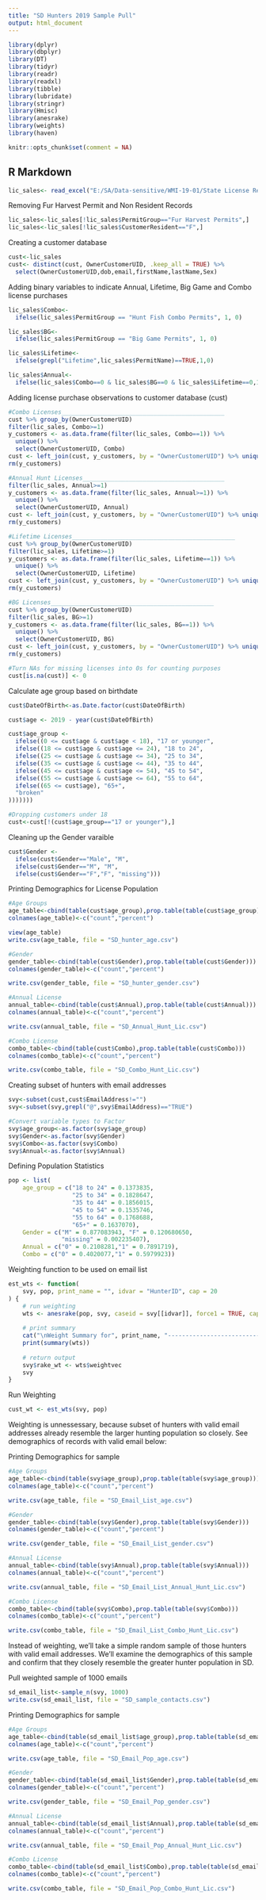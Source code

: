 ---
title: "SD Hunters 2019 Sample Pull"
output: html_document
---

```{r setup, include=FALSE}
library(dplyr)
library(dbplyr)
library(DT)
library(tidyr)
library(readr)
library(readxl)
library(tibble)
library(lubridate)
library(stringr)
library(Hmisc)
library(anesrake)
library(weights)
library(haven)

knitr::opts_chunk$set(comment = NA)
```

## R Markdown
```{r}
lic_sales<- read_excel("E:/SA/Data-sensitive/WMI-19-01/State License Records for National Survey/NEGP/Southwick_03.06.2020_List of 2019 Hunting Permit Owners.xlsx")
```

Removing Fur Harvest Permit and Non Resident Records
```{r}
lic_sales<-lic_sales[!lic_sales$PermitGroup=="Fur Harvest Permits",]
lic_sales<-lic_sales[!lic_sales$CustomerResident=="F",]
```

Creating a customer database
```{r}
cust<-lic_sales
cust<- distinct(cust, OwnerCustomerUID, .keep_all = TRUE) %>%
  select(OwnerCustomerUID,dob,email,firstName,lastName,Sex)
```

Adding binary variables to indicate Annual, Lifetime, Big Game and Combo license purchases 
```{r}
lic_sales$Combo<- 
  ifelse(lic_sales$PermitGroup == "Hunt Fish Combo Permits", 1, 0)

lic_sales$BG<- 
  ifelse(lic_sales$PermitGroup == "Big Game Permits", 1, 0)

lic_sales$Lifetime<- 
  ifelse(grepl("Lifetime",lic_sales$PermitName)==TRUE,1,0)

lic_sales$Annual<- 
  ifelse(lic_sales$Combo==0 & lic_sales$BG==0 & lic_sales$Lifetime==0,1,0)
```

Adding license purchase observations to customer database (cust)
```{r}
#Combo Licenses______________________________________________
cust %>% group_by(OwnerCustomerUID) 
filter(lic_sales, Combo>=1) 
y_customers <- as.data.frame(filter(lic_sales, Combo==1)) %>% 
  unique() %>% 
  select(OwnerCustomerUID, Combo)
cust <- left_join(cust, y_customers, by = "OwnerCustomerUID") %>% unique()
rm(y_customers)

#Annual Hunt Licenses________________________________________
filter(lic_sales, Annual>=1) 
y_customers <- as.data.frame(filter(lic_sales, Annual>=1)) %>% 
  unique() %>% 
  select(OwnerCustomerUID, Annual)
cust <- left_join(cust, y_customers, by = "OwnerCustomerUID") %>% unique()
rm(y_customers)

#Lifetime Licenses______________________________________________
cust %>% group_by(OwnerCustomerUID) 
filter(lic_sales, Lifetime>=1) 
y_customers <- as.data.frame(filter(lic_sales, Lifetime==1)) %>% 
  unique() %>% 
  select(OwnerCustomerUID, Lifetime)
cust <- left_join(cust, y_customers, by = "OwnerCustomerUID") %>% unique()
rm(y_customers)

#BG Licenses______________________________________________
cust %>% group_by(OwnerCustomerUID) 
filter(lic_sales, BG>=1) 
y_customers <- as.data.frame(filter(lic_sales, BG==1)) %>% 
  unique() %>% 
  select(OwnerCustomerUID, BG)
cust <- left_join(cust, y_customers, by = "OwnerCustomerUID") %>% unique()
rm(y_customers)

#Turn NAs for missing licenses into 0s for counting purposes
cust[is.na(cust)] <- 0
```
Calculate age group based on birthdate
```{r}
cust$DateOfBirth<-as.Date.factor(cust$DateOfBirth)

cust$age <- 2019 - year(cust$DateOfBirth)

cust$age_group <- 
  ifelse((0 <= cust$age & cust$age < 18), "17 or younger",
  ifelse((18 <= cust$age & cust$age <= 24), "18 to 24", 
  ifelse((25 <= cust$age & cust$age <= 34), "25 to 34", 
  ifelse((35 <= cust$age & cust$age <= 44), "35 to 44", 
  ifelse((45 <= cust$age & cust$age <= 54), "45 to 54", 
  ifelse((55 <= cust$age & cust$age <= 64), "55 to 64", 
  ifelse((65 <= cust$age), "65+", 
  "broken"
)))))))

#Dropping customers under 18
cust<-cust[!(cust$age_group=="17 or younger"),]
```

Cleaning up the Gender varaible
```{r}
cust$Gender <- 
  ifelse(cust$Gender=="Male", "M",
  ifelse(cust$Gender=="M", "M", 
  ifelse(cust$Gender=="F","F", "missing")))
```

Printing Demographics for License Population
```{r}
#Age Groups
age_table<-cbind(table(cust$age_group),prop.table(table(cust$age_group)))
colnames(age_table)<-c("count","percent")

view(age_table)
write.csv(age_table, file = "SD_hunter_age.csv")

#Gender
gender_table<-cbind(table(cust$Gender),prop.table(table(cust$Gender)))
colnames(gender_table)<-c("count","percent")

write.csv(gender_table, file = "SD_hunter_gender.csv")

#Annual License
annual_table<-cbind(table(cust$Annual),prop.table(table(cust$Annual)))
colnames(annual_table)<-c("count","percent")

write.csv(annual_table, file = "SD_Annual_Hunt_Lic.csv")

#Combo License
combo_table<-cbind(table(cust$Combo),prop.table(table(cust$Combo)))
colnames(combo_table)<-c("count","percent")

write.csv(combo_table, file = "SD_Combo_Hunt_Lic.csv")
```

Creating subset of hunters with email addresses
```{r}
svy<-subset(cust,cust$EmailAddress!="")
svy<-subset(svy,grepl("@",svy$EmailAddress)=="TRUE")

#Convert variable types to Factor
svy$age_group<-as.factor(svy$age_group)
svy$Gender<-as.factor(svy$Gender)
svy$Combo<-as.factor(svy$Combo)
svy$Annual<-as.factor(svy$Annual)
```

Defining Population Statistics
```{r}
pop <- list(
    age_group = c("18 to 24" = 0.1373835,
                  "25 to 34" = 0.1828647,
                  "35 to 44" = 0.1856015,
                  "45 to 54" = 0.1535746,
                  "55 to 64" = 0.1768688,
                  "65+" = 0.1637070),
    Gender = c("M" = 0.877083943, "F" = 0.120680650, 
               "missing" = 0.002235407),
    Annual = c("0" = 0.2108281,"1" = 0.7891719),
    Combo = c("0" = 0.4020077,"1" = 0.5979923))
```

Weighting function to be used on email list
```{r}
est_wts <- function(
    svy, pop, print_name = "", idvar = "HunterID", cap = 20
) {
    # run weighting
    wts <- anesrake(pop, svy, caseid = svy[[idvar]], force1 = TRUE, cap = cap)
    
    # print summary
    cat("\nWeight Summary for", print_name, "-----------------------------\n\n")
    print(summary(wts))
    
    # return output
    svy$rake_wt <- wts$weightvec
    svy
}
```

Run Weighting
```{r}
cust_wt <- est_wts(svy, pop)
```

Weighting is unnessessary, because subset of hunters with valid email addresses already resemble the larger hunting population so closely. See demographics of records with valid email below:

Printing Demographics for sample
```{r}
#Age Groups
age_table<-cbind(table(svy$age_group),prop.table(table(svy$age_group)))
colnames(age_table)<-c("count","percent")

write.csv(age_table, file = "SD_Email_List_age.csv")

#Gender
gender_table<-cbind(table(svy$Gender),prop.table(table(svy$Gender)))
colnames(gender_table)<-c("count","percent")

write.csv(gender_table, file = "SD_Email_List_gender.csv")

#Annual License
annual_table<-cbind(table(svy$Annual),prop.table(table(svy$Annual)))
colnames(annual_table)<-c("count","percent")

write.csv(annual_table, file = "SD_Email_List_Annual_Hunt_Lic.csv")

#Combo License
combo_table<-cbind(table(svy$Combo),prop.table(table(svy$Combo)))
colnames(combo_table)<-c("count","percent")

write.csv(combo_table, file = "SD_Email_List_Combo_Hunt_Lic.csv")
```


Instead of weighting, we'll take a simple random sample of those hunters with valid email addresses. We'll examine the demographics of this sample and confirm that they closely resemble the greater hunter population in SD.

Pull weighted sample of 1000 emails
```{r}
sd_email_list<-sample_n(svy, 1000)
write.csv(sd_email_list, file = "SD_sample_contacts.csv")
```

Printing Demographics for sample
```{r}
#Age Groups
age_table<-cbind(table(sd_email_list$age_group),prop.table(table(sd_email_list$age_group)))
colnames(age_table)<-c("count","percent")

write.csv(age_table, file = "SD_Email_Pop_age.csv")

#Gender
gender_table<-cbind(table(sd_email_list$Gender),prop.table(table(sd_email_list$Gender)))
colnames(gender_table)<-c("count","percent")

write.csv(gender_table, file = "SD_Email_Pop_gender.csv")

#Annual License
annual_table<-cbind(table(sd_email_list$Annual),prop.table(table(sd_email_list$Annual)))
colnames(annual_table)<-c("count","percent")

write.csv(annual_table, file = "SD_Email_Pop_Annual_Hunt_Lic.csv")

#Combo License
combo_table<-cbind(table(sd_email_list$Combo),prop.table(table(sd_email_list$Combo)))
colnames(combo_table)<-c("count","percent")

write.csv(combo_table, file = "SD_Email_Pop_Combo_Hunt_Lic.csv")
```

